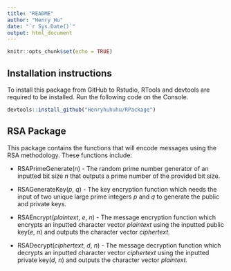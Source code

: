 ```yaml
---
title: "README"
author: "Henry Hu"
date: "`r Sys.Date()`"
output: html_document
---
```


```r
knitr::opts_chunk$set(echo = TRUE)
```

## Installation instructions

To install this package from GitHub to Rstudio, RTools and devtools are required to be installed. Run the following code on the Console.

```r
devtools::install_github("Henryhuhuhu/RPackage")
```

## RSA Package

This package contains the functions that will encode messages using the RSA methodology. These functions include:

-   RSAPrimeGenerate(*n*) - The random prime number generator of an inputted bit size *n* that outputs a prime number of the provided bit size.

-   RSAGenerateKey(*p*, *q*) - The key encryption function which needs the input of two unique large prime integers *p* and *q* to generate the public and private keys.

-   RSAEncrypt(*plaintext*, *e*, *n*) - The message encryption function which encrypts an inputted character vector *plaintext* using the inputted public key(*e*, *n*) and outputs the character vector *ciphertext.*

-   RSADecrypt(*ciphertext*, *d*, *n*) - The message decryption function which decrypts an inputted character vector *ciphertext* using the inputted private key(*d*, *n*) and outputs the character vector *plaintext.*
